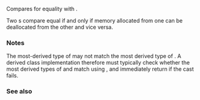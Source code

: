 {{cpp/experimental/pmr/memory_resource/title|do_is_equal}}
{{cpp/experimental/lib extensions/pmr/memory_resource/navbar}}
{{ddcl|since=libfund_ts|1=
virtual bool is_equal( const memory_resource&amp; other ) const noexcept = 0;
}}

Compares {{c|*this}} for equality with {{c|other}}.

Two {{tt|memory_resource}}s compare equal if and only if memory allocated from one {{tt|memory_resource}} can be deallocated from the other and vice versa.

===Notes===
The most-derived type of {{c|other}} may not match the most derived type of {{c|*this}}. A derived class implementation therefore must typically check whether the most derived types of {{c|*this}} and {{c|other}} match using {{lc|dynamic_cast}}, and immediately return {{c|false}} if the cast fails.

===See also===
{{dsc begin}}
{{dsc inc|cpp/experimental/memory_resource/dsc is_equal}}
{{dsc end}}